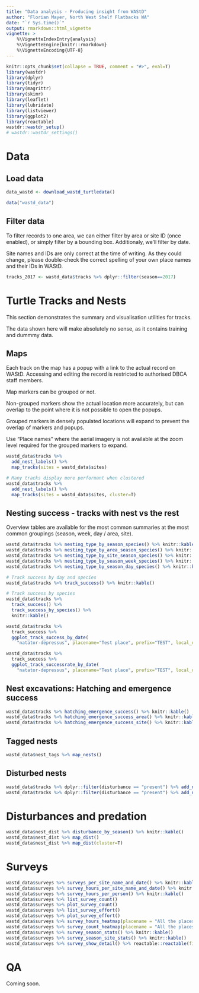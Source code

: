 ```yaml
---
title: "Data analysis - Producing insight from WAStD"
author: "Florian Mayer, North West Shelf Flatbacks WA"
date: "`r Sys.time()`"
output: rmarkdown::html_vignette
vignette: >
    %\VignetteIndexEntry{analysis}
    %\VignetteEngine{knitr::rmarkdown}
    %\VignetteEncoding{UTF-8}
---
```

  
```r
knitr::opts_chunk$set(collapse = TRUE, comment = "#>", eval=T)
library(wastdr)
library(dplyr)
library(tidyr)
library(magrittr)
library(skimr)
library(leaflet)
library(lubridate)
library(listviewer)
library(ggplot2)
library(reactable)
wastdr::wastdr_setup()
# wastdr::wastdr_settings()
```
# Data

## Load data
```r
data_wastd <- download_wastd_turtledata()
```


```r
data("wastd_data")
```

## Filter data
To filter records to one area, we can either filter by area or site ID 
(once enabled), or simply filter by a bounding box. 
Additionaly, we'll filter by date.

Site names and IDs are only correct at the time of writing. As they could change, please
double-check the correct spelling of your own place names and their IDs in WAStD.

```r
tracks_2017 <- wastd_data$tracks %>% dplyr::filter(season==2017)
```

# Turtle Tracks and Nests
This section demonstrates the summary and visualisation utilities for tracks.

The data shown here will make absolutely no sense, as it contains training and dummmy data.

## Maps
Each track on the map has a popup with a link to the actual record on WAStD.
Accessing and editing the record is restricted to authorised DBCA staff members.

Map markers can be grouped or not. 

Non-grouped markers show the actual location more accurately, but can overlap to
the point where it is not possible to open the popups. 

Grouped markers in densely populated locations will expand to prevent the overlap of
markers and popups.

Use "Place names" where the aerial imagery is not available at the zoom level required
for the grouped markers to expand.
```r
wastd_data$tracks %>% 
  add_nest_labels() %>% 
  map_tracks(sites = wastd_data$sites)

# Many tracks display more performant when clustered
wastd_data$tracks %>% 
  add_nest_labels() %>% 
  map_tracks(sites = wastd_data$sites, cluster=T)
```


## Nesting success - tracks with nest vs the rest
Overview tables are available for the most common summaries at the most common
groupings (season, week, day / area, site).

```r
wastd_data$tracks %>% nesting_type_by_season_species() %>% knitr::kable()
wastd_data$tracks %>% nesting_type_by_area_season_species() %>% knitr::kable()
wastd_data$tracks %>% nesting_type_by_site_season_species() %>% knitr::kable()
wastd_data$tracks %>% nesting_type_by_season_week_species() %>% knitr::kable()
wastd_data$tracks %>% nesting_type_by_season_day_species() %>% knitr::kable()

# Track success by day and species
wastd_data$tracks %>% track_success() %>% knitr::kable()

# Track success by species
wastd_data$tracks %>% 
  track_success() %>% 
  track_success_by_species() %>% 
  knitr::kable()

wastd_data$tracks %>% 
  track_success %>% 
  ggplot_track_success_by_date(
    "natator-depressus", placename="Test place", prefix="TEST", local_dir = here::here("vignettes"))

wastd_data$tracks %>% 
  track_success %>% 
  ggplot_track_successrate_by_date(
    "natator-depressus", placename="Test place", prefix="TEST", local_dir = here::here("vignettes"))
```

## Nest excavations: Hatching and emergence success

```r
wastd_data$tracks %>% hatching_emergence_success() %>% knitr::kable()
wastd_data$tracks %>% hatching_emergence_success_area() %>% knitr::kable()
wastd_data$tracks %>% hatching_emergence_success_site() %>% knitr::kable()
```

## Tagged nests
```r
wastd_data$nest_tags %>% map_nests()
```


## Disturbed nests
```r
wastd_data$tracks %>% dplyr::filter(disturbance == "present") %>% add_nest_labels() %>% map_tracks(sites = wastd_data$sites)
wastd_data$tracks %>% dplyr::filter(disturbance == "present") %>% add_nest_labels() %>% map_tracks(sites = wastd_data$sites, cluster=T)
```


# Disturbances and predation
```r
wastd_data$nest_dist %>% disturbance_by_season() %>% knitr::kable()
wastd_data$nest_dist %>% map_dist()
wastd_data$nest_dist %>% map_dist(cluster=T)
```


# Surveys
```r
wastd_data$surveys %>% surveys_per_site_name_and_date() %>% knitr::kable()
wastd_data$surveys %>% survey_hours_per_site_name_and_date() %>% knitr::kable()
wastd_data$surveys %>% survey_hours_per_person() %>% knitr::kable()
wastd_data$surveys %>% list_survey_count()
wastd_data$surveys %>% plot_survey_count()
wastd_data$surveys %>% list_survey_effort()
wastd_data$surveys %>% plot_survey_effort()
wastd_data$surveys %>% survey_hours_heatmap(placename = "All the places", prefix = "TEST")
wastd_data$surveys %>% survey_count_heatmap(placename = "All the places", prefix = "TEST")
wastd_data$surveys %>% survey_season_stats() %>% knitr::kable()
wastd_data$surveys %>% survey_season_site_stats() %>% knitr::kable()
wastd_data$surveys %>% survey_show_detail() %>% reactable::reactable(filterable = TRUE, sortable = TRUE)
```

# QA

Coming soon.
